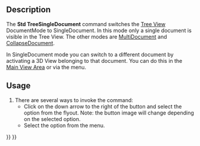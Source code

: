 <languages/>
<translate>

<!--T:1-->
{{Docnav
|[[Std_TreeRecordSelection|TreeRecordSelection]]
|[[Std_TreeMultiDocument|TreeMultiDocument]]
|[[Std_View_Menu|Std View Menu]]
|IconL=Std_TreeRecordSelection.svg
|IconR=Std_TreeMultiDocument.svg
|IconC=Freecad.svg
}}

<!--T:2-->
{{GuiCommand
|Name=Std TreeSingleDocument
|MenuLocation=View → Tree View Actions → Single Document
|Workbenches=All
|Version=0.19
|SeeAlso=[[Std_TreeMultiDocument|Std TreeMultiDocument]], [[Std_TreeCollapseDocument|Std TreeCollapseDocument]]
}}

==Description== <!--T:3-->

<!--T:4-->
The '''Std TreeSingleDocument''' command switches the [[Tree_View|Tree View]] DocumentMode to SingleDocument. In this mode only a single document is visible in the Tree View. The other modes are [[Std_TreeMultiDocument|MultiDocument]] and [[Std_TreeCollapseDocument|CollapseDocument]].

<!--T:5-->
In SingleDocument mode you can switch to a different document by activating a 3D View belonging to that document. You can do this in the [[Main_View_Area|Main View Area]] or via the {{MenuCommand|Windows}} menu.

==Usage== <!--T:6-->

<!--T:7-->
# There are several ways to invoke the command:
#* Click on the down arrow to the right of the {{Button|[[Image:Std_TreeSyncView.svg|16px]]}} button and select the {{MenuCommand|Single Document}} option from the flyout. Note: the button image will change depending on the selected option.
#* Select the {{MenuCommand|View → Tree View Actions → Single Document}} option from the menu.


<!--T:10-->
{{Docnav
|[[Std_TreeRecordSelection|TreeRecordSelection]]
|[[Std_TreeMultiDocument|TreeMultiDocument]]
|[[Std_View_Menu|Std View Menu]]
|IconL=Std_TreeRecordSelection.svg
|IconR=Std_TreeMultiDocument.svg
|IconC=Freecad.svg
}}

</translate>
{{Std_Base_navi{{#translation:}}}}
{{Userdocnavi{{#translation:}}}}
